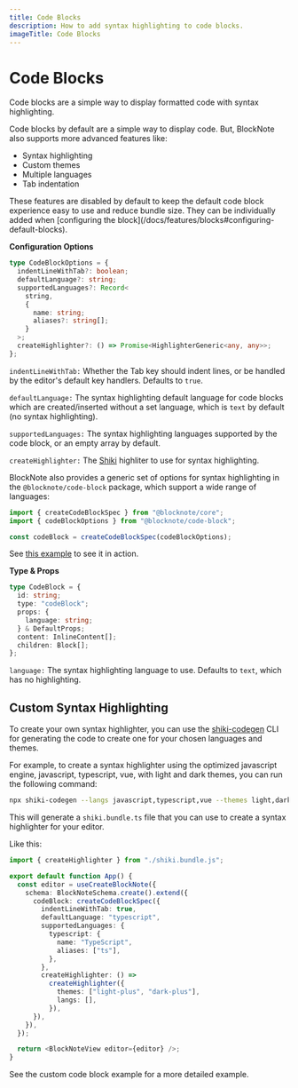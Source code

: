 ```yaml
---
title: Code Blocks
description: How to add syntax highlighting to code blocks.
imageTitle: Code Blocks
---
```


# Code Blocks

Code blocks are a simple way to display formatted code with syntax highlighting.

Code blocks by default are a simple way to display code. But, BlockNote also supports more advanced features like:

- Syntax highlighting
- Custom themes
- Multiple languages
- Tab indentation

<Callout type="info">
  These features are disabled by default to keep the default code block
  experience easy to use and reduce bundle size. They can be individually added
  when [configuring the
  block](/docs/features/blocks#configuring-default-blocks).
</Callout>

**Configuration Options**

```ts
type CodeBlockOptions = {
  indentLineWithTab?: boolean;
  defaultLanguage?: string;
  supportedLanguages?: Record<
    string,
    {
      name: string;
      aliases?: string[];
    }
  >;
  createHighlighter?: () => Promise<HighlighterGeneric<any, any>>;
};
```

`indentLineWithTab:` Whether the Tab key should indent lines, or be handled by the editor's default key handlers. Defaults to `true`.

`defaultLanguage:` The syntax highlighting default language for code blocks which are created/inserted without a set language, which is `text` by default (no syntax highlighting).

`supportedLanguages:` The syntax highlighting languages supported by the code block, or an empty array by default.

`createHighlighter:` The [Shiki](https://shiki.style) highliter to use for syntax highlighting.

BlockNote also provides a generic set of options for syntax highlighting in the `@blocknote/code-block` package, which support a wide range of languages:

```ts
import { createCodeBlockSpec } from "@blocknote/core";
import { codeBlockOptions } from "@blocknote/code-block";

const codeBlock = createCodeBlockSpec(codeBlockOptions);
```

See [this example](/examples/theming/code-block) to see it in action.

**Type & Props**

```ts
type CodeBlock = {
  id: string;
  type: "codeBlock";
  props: {
    language: string;
  } & DefaultProps;
  content: InlineContent[];
  children: Block[];
};
```

`language:` The syntax highlighting language to use. Defaults to `text`, which has no highlighting.

## Custom Syntax Highlighting

To create your own syntax highlighter, you can use the [shiki-codegen](https://shiki.style/packages/codegen) CLI for generating the code to create one for your chosen languages and themes.

For example, to create a syntax highlighter using the optimized javascript engine, javascript, typescript, vue, with light and dark themes, you can run the following command:

```bash
npx shiki-codegen --langs javascript,typescript,vue --themes light,dark --engine javascript --precompiled ./shiki.bundle.ts
```

This will generate a `shiki.bundle.ts` file that you can use to create a syntax highlighter for your editor.

Like this:

```ts
import { createHighlighter } from "./shiki.bundle.js";

export default function App() {
  const editor = useCreateBlockNote({
    schema: BlockNoteSchema.create().extend({
      codeBlock: createCodeBlockSpec({
        indentLineWithTab: true,
        defaultLanguage: "typescript",
        supportedLanguages: {
          typescript: {
            name: "TypeScript",
            aliases: ["ts"],
          },
        },
        createHighlighter: () =>
          createHighlighter({
            themes: ["light-plus", "dark-plus"],
            langs: [],
          }),
      }),
    }),
  });

  return <BlockNoteView editor={editor} />;
}
```

See the custom code block example for a more detailed example.

<Example name="theming/custom-code-block" />
